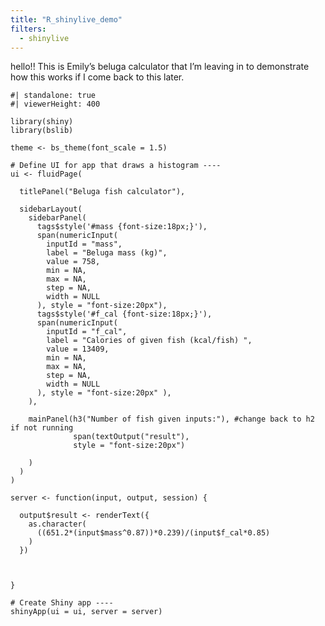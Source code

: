 ```yaml
---
title: "R_shinylive_demo"
filters:
  - shinylive
---
```


hello!! This is Emily's beluga calculator that I'm leaving in to demonstrate how this works if I come back to this later. 

```shinylive-r
#| standalone: true
#| viewerHeight: 400

library(shiny)
library(bslib)

theme <- bs_theme(font_scale = 1.5)

# Define UI for app that draws a histogram ----
ui <- fluidPage(
  
  titlePanel("Beluga fish calculator"),
  
  sidebarLayout(
    sidebarPanel(
      tags$style('#mass {font-size:18px;}'),
      span(numericInput(
        inputId = "mass",
        label = "Beluga mass (kg)",
        value = 758,
        min = NA,
        max = NA,
        step = NA,
        width = NULL
      ), style = "font-size:20px"),
      tags$style('#f_cal {font-size:18px;}'),
      span(numericInput(
        inputId = "f_cal",
        label = "Calories of given fish (kcal/fish) ",
        value = 13409,
        min = NA,
        max = NA,
        step = NA,
        width = NULL
      ), style = "font-size:20px" ),
    ),
    
    mainPanel(h3("Number of fish given inputs:"), #change back to h2 if not running
              span(textOutput("result"),
              style = "font-size:20px")
              
    )
  )
)

server <- function(input, output, session) {
  
  output$result <- renderText({
    as.character(
      ((651.2*(input$mass^0.87))*0.239)/(input$f_cal*0.85)
    )
  })
  
  
  
}

# Create Shiny app ----
shinyApp(ui = ui, server = server)

```

